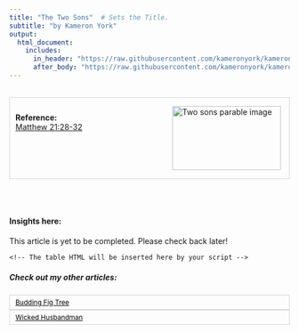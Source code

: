 ```yaml
---
title: "The Two Sons"  # Sets the Title.
subtitle: "by Kameron York"
output:
  html_document:
    includes:
      in_header: "https://raw.githubusercontent.com/kameronyork/kameronyork.github.io/main/parables/headers/two-sons-header.html"
      after_body: "https://raw.githubusercontent.com/kameronyork/kameronyork.github.io/main/parables/footer.html"
---
```

<script>
window.matthewVerses = ["Matthew 21:28", "Matthew 21:29", "Matthew 21:30", "Matthew 21:31", "Matthew 21:32"];
window.markVerses = [];
window.lukeVerses = [];
window.johnVerses = [];
</script>
<script src="https://kameronyork.com/parables/gospel-buddy-table.js"></script>

<br>
<div style="border: 1px solid lightgray; padding: 10px; overflow: hidden;">
<img src="https://raw.githubusercontent.com/kameronyork/kameronyork.github.io/main/docs/assets/two-sons.jpg" alt="Two sons parable image" style="float: right; width: 195px; height: 115px; padding: 5px;">
<br>
<h4 style="text-align: left; margin: 0;">Reference:</h4>
<p style="text-align: left; margin: 0;">
<a href="https://www.churchofjesuschrist.org/study/scriptures/nt/matt/21?lang=eng&id=28-32#p28" target="_blank">Matthew 21:28-32</a>
</p>
</div>

<br>
<br>


#### Insights here:

This article is yet to be completed. Please check back later!


<div id="scripture-table-container">
    <!-- The table HTML will be inserted here by your script -->
</div>


##### Check out my other articles:

<link rel="stylesheet" href="https://kameronyork.github.io/scripting/themify-icons/themify-icons.css">
<div class="container">
<div class="row">
<div class="col-12 text-md-left">
<nav class="pagination mt-3">
<a class="nav nav-prev" href="https://kameronyork.com/parables/budding-fig-budding-tree.html" style="background-color: transparent; color: black; padding: 5px 10px; border: 1px solid lightgray; cursor: pointer; white-space: nowrap; font-size: 12px; display: flex; align-items: center;" 
onmouseover="this.style.backgroundColor='lightgray';" 
onmouseout="this.style.backgroundColor='transparent';" 
onmousedown="this.style.backgroundColor='gray';" 
onmouseup="this.style.backgroundColor='lightgray';">
<i class="ti-arrow-left mr-2"></i>
<span style="display: none;" class="d-md-inline-block">Budding Fig Tree</span>
<span style="display: inline-block;" class="d-md-none">Budding Fig Tree</span>
</a>
<a class="nav nav-next ml-3" href="https://kameronyork.com/parables/wicked-husbandman.html" style="background-color: transparent; color: black; padding: 5px 10px; border: 1px solid lightgray; cursor: pointer; white-space: nowrap; font-size: 12px; display: flex; align-items: center;" 
onmouseover="this.style.backgroundColor='lightgray';" 
onmouseout="this.style.backgroundColor='transparent';" 
onmousedown="this.style.backgroundColor='gray';" 
onmouseup="this.style.backgroundColor='lightgray';">
<span style="display: none;" class="d-md-inline-block">Wicked Husbandman</span>
<span style="display: inline-block;" class="d-md-none">Wicked Husbandman</span>
<i class="ti-arrow-right ml-2"></i>
</a>
</nav>
</div>
</div>
</div>